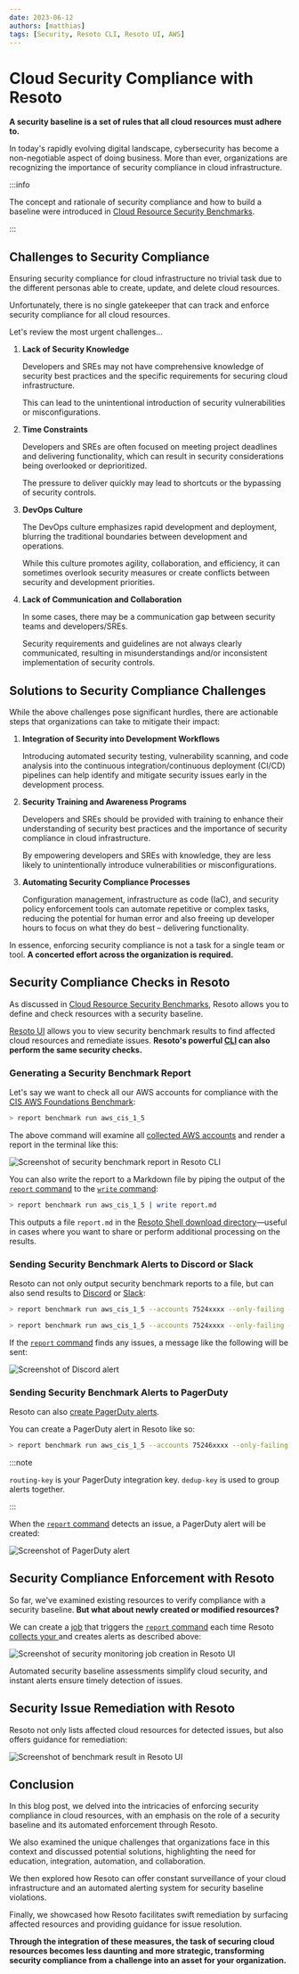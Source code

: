```yaml
---
date: 2023-06-12
authors: [matthias]
tags: [Security, Resoto CLI, Resoto UI, AWS]
---
```


# Cloud Security Compliance with Resoto

**A security baseline is a set of rules that all cloud resources must adhere to.**

In today's rapidly evolving digital landscape, cybersecurity has become a non-negotiable aspect of doing business. More than ever, organizations are recognizing the importance of security compliance in cloud infrastructure.

:::info

The concept and rationale of security compliance and how to build a baseline were introduced in [Cloud Resource Security Benchmarks](../cloud-resource-security-benchmarks/index.mdx).

:::

<!--truncate-->

## Challenges to Security Compliance

Ensuring security compliance for cloud infrastructure no trivial task due to the different personas able to create, update, and delete cloud resources.

Unfortunately, there is no single gatekeeper that can track and enforce security compliance for all cloud resources.

Let's review the most urgent challenges…

1. **Lack of Security Knowledge**

   Developers and SREs may not have comprehensive knowledge of security best practices and the specific requirements for securing cloud infrastructure.

   This can lead to the unintentional introduction of security vulnerabilities or misconfigurations.

2. **Time Constraints**

   Developers and SREs are often focused on meeting project deadlines and delivering functionality, which can result in security considerations being overlooked or deprioritized.

   The pressure to deliver quickly may lead to shortcuts or the bypassing of security controls.

3. **DevOps Culture**

   The DevOps culture emphasizes rapid development and deployment, blurring the traditional boundaries between development and operations.

   While this culture promotes agility, collaboration, and efficiency, it can sometimes overlook security measures or create conflicts between security and development priorities.

4. **Lack of Communication and Collaboration**

   In some cases, there may be a communication gap between security teams and developers/SREs.

   Security requirements and guidelines are not always clearly communicated, resulting in misunderstandings and/or inconsistent implementation of security controls.

## Solutions to Security Compliance Challenges

While the above challenges pose significant hurdles, there are actionable steps that organizations can take to mitigate their impact:

1. **Integration of Security into Development Workflows**

   Introducing automated security testing, vulnerability scanning, and code analysis into the continuous integration/continuous deployment (CI/CD) pipelines can help identify and mitigate security issues early in the development process.

2. **Security Training and Awareness Programs**

   Developers and SREs should be provided with training to enhance their understanding of security best practices and the importance of security compliance in cloud infrastructure.

   By empowering developers and SREs with knowledge, they are less likely to unintentionally introduce vulnerabilities or misconfigurations.

3. **Automating Security Compliance Processes**

   Configuration management, infrastructure as code (IaC), and security policy enforcement tools can automate repetitive or complex tasks, reducing the potential for human error and also freeing up developer hours to focus on what they do best – delivering functionality.

In essence, enforcing security compliance is not a task for a single team or tool. **A concerted effort across the organization is required.**

## Security Compliance Checks in Resoto

As discussed in [Cloud Resource Security Benchmarks](../cloud-resource-security-benchmarks/index.mdx), Resoto allows you to define and check resources with a security baseline.

[Resoto UI](/docs/reference/user-interface) allows you to view security benchmark results to find affected cloud resources and remediate issues. **Resoto's powerful [CLI](/docs/reference/cli) can also perform the same security checks.**

### Generating a Security Benchmark Report

Let's say we want to check all our AWS accounts for compliance with the [CIS AWS Foundations Benchmark](https://cisecurity.org/benchmark/amazon_web_services):

```bash
> report benchmark run aws_cis_1_5
```

The above command will examine all [collected AWS accounts](/docs/how-to-guides/data-sources/collect-aws-resource-data) and render a report in the terminal like this:

![Screenshot of security benchmark report in Resoto CLI](./img/report-run-result.png)

You can also write the report to a Markdown file by piping the output of the [`report` command](/docs/reference/cli/miscellaneous-commands/report) to the [`write` command](/docs/reference/cli/miscellaneous-commands/write):

```bash
> report benchmark run aws_cis_1_5 | write report.md
```

This outputs a file `report.md` in the [Resoto Shell download directory](/docs/reference/components/shell#options)⁠—useful in cases where you want to share or perform additional processing on the results.

### Sending Security Benchmark Alerts to Discord or Slack

Resoto can not only output security benchmark reports to a file, but can also send results to [Discord](/docs/how-to-guides/alerting/send-discord-notifications) or [Slack](/docs/how-to-guides/alerting/send-slack-notifications):

<Tabs>

<TabItem value="discord" label="Discord">

```bash
> report benchmark run aws_cis_1_5 --accounts 7524xxxx --only-failing --only-check-results | discord --title "Security Benchmark Issues!\nAccount 7524xxxx does not adhere to AWS CIS 1.5" --key .name --value .number_of_resources_failing --webhook https://discord.com/api/webhooks/123/234
```

</TabItem>

<TabItem value="slack" label="Slack">

```bash
> report benchmark run aws_cis_1_5 --accounts 7524xxxx --only-failing --only-check-results | slack --title "Security Benchmark Issues!\nAccount 7524xxxx does not adhere to AWS CIS 1.5" --key .name --value .number_of_resources_failing --webhook https://hooks.slack.com/services/T00000000/B00000000/XXXXXXXXXXXXXXXXXXXXXXXX
```

</TabItem>

</Tabs>

If the [`report` command](/docs/reference/cli/miscellaneous-commands/report) finds any issues, a message like the following will be sent:

![Screenshot of Discord alert](./img/discord-message.jpg)

### Sending Security Benchmark Alerts to PagerDuty

Resoto can also [create PagerDuty alerts](/docs/how-to-guides/alerting/create-pagerduty-alerts).

You can create a PagerDuty alert in Resoto like so:

```bash
> report benchmark run aws_cis_1_5 --accounts 75246xxxx --only-failing --only-check-results | pagerduty --summary "Security Benchmark Issues! Account 7524xxxx does not adhere to AWS CIS 1.5" --routing-key <your-pagerduty-routing-key> --dedup-key AWS_CIS_75246xxxx --resource-id .reported.name --group-resources false --resource-properties {failing_resources: .reported.number_of_resources_failing}
```

:::note

`routing-key` is your PagerDuty integration key. `dedup-key` is used to group alerts together.

:::

When the [`report` command](/docs/reference/cli/miscellaneous-commands/report) detects an issue, a PagerDuty alert will be created:

![Screenshot of PagerDuty alert](./img/pagerduty-alert.png)

## Security Compliance Enforcement with Resoto

So far, we've examined existing resources to verify compliance with a security baseline. **But what about newly created or modified resources?**

We can create a [job](/docs/concepts/automation#jobs) that triggers the [`report` command](/docs/reference/cli/miscellaneous-commands/report) each time Resoto [collects your ](/docs/concepts/cloud-data-sync#resource-collection) and creates alerts as described above:

![Screenshot of security monitoring job creation in Resoto UI](./img/create-job.jpg)

Automated security baseline assessments simplify cloud security, and instant alerts ensure timely detection of issues.

## Security Issue Remediation with Resoto

Resoto not only lists affected cloud resources for detected issues, but also offers guidance for remediation:

![Screenshot of benchmark result in Resoto UI](./img/benchmark-check-details.png)

## Conclusion

In this blog post, we delved into the intricacies of enforcing security compliance in cloud resources, with an emphasis on the role of a security baseline and its automated enforcement through Resoto.

We also examined the unique challenges that organizations face in this context and discussed potential solutions, highlighting the need for education, integration, automation, and collaboration.

We then explored how Resoto can offer constant surveillance of your cloud infrastructure and an automated alerting system for security baseline violations.

Finally, we showcased how Resoto facilitates swift remediation by surfacing affected resources and providing guidance for issue resolution.

**Through the integration of these measures, the task of securing cloud resources becomes less daunting and more strategic, transforming security compliance from a challenge into an asset for your organization.**
